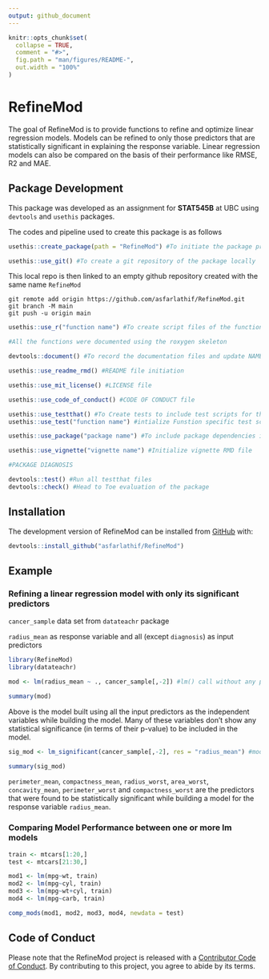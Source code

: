 ```yaml
---
output: github_document
---
```


<!-- README.md is generated from README.Rmd. Please edit that file -->

```r
knitr::opts_chunk$set(
  collapse = TRUE,
  comment = "#>",
  fig.path = "man/figures/README-",
  out.width = "100%"
)
```

# RefineMod

<!-- badges: start -->
<!-- badges: end -->

The goal of RefineMod is to provide functions to refine and optimize linear regression models. Models can be refined to only those predictors that are statistically significant in explaining the response variable. Linear regression models can also be compared on the basis of their performance like RMSE, R2 and MAE.

## Package Development

This package was developed as an assignment for **STAT545B** at UBC using `devtools` and `usethis` packages.

The codes and pipeline used to create this package is as follows

```r
usethis::create_package(path = "RefineMod") #To initiate the package project locally

usethis::use_git() #To create a git repository of the package locally

```

This local repo is then linked to an empty github repository created with the same name `RefineMod`

```
git remote add origin https://github.com/asfarlathif/RefineMod.git
git branch -M main
git push -u origin main

```
```r
usethis::use_r("function name") #To create script files of the functions in this package

#All the functions were documented using the roxygen skeleton

devtools::document() #To record the documentation files and update NAMESPACE

usethis::use_readme_rmd() #README file initiation

usethis::use_mit_license() #LICENSE file

usethis::use_code_of_conduct() #CODE OF CONDUCT file

usethis::use_testthat() #To Create tests to include test scripts for the functions
usethis::use_test("function name") #intialize Funstion specific test scripts

usethis::use_package("package name") #To include package dependencies in the DESCRIPTION file

usethis::use_vignette("vignette name") #Initialize vignette RMD file

#PACKAGE DIAGNOSIS

devtools::test() #Run all testthat files
devtools::check() #Head to Toe evaluation of the package

```


## Installation

The development version of RefineMod can be installed from [GitHub](https://github.com/) with:

``` r
devtools::install_github("asfarlathif/RefineMod")
```
## Example

### Refining a linear regression model with only its significant predictors

`cancer_sample` data set from `datateachr` package

`radius_mean` as response variable and all (except `diagnosis`) as input predictors

```r
library(RefineMod)
library(datateachr)

mod <- lm(radius_mean ~ ., cancer_sample[,-2]) #lm() call without any predictor selection

summary(mod)

```

Above is the model built using all the input predictors as the independent variables while building the model. Many of these variables don’t show any statistical significance (in terms of their p-value) to be included in the model.

```r

sig_mod <- lm_significant(cancer_sample[,-2], res = "radius_mean") #model with optimized predictors

summary(sig_mod)

```

`perimeter_mean`, `compactness_mean`, `radius_worst`, `area_worst`, `concavity_mean`, `perimeter_worst` and `compactness_worst` are the predictors that were found to be statistically significant while building a model for the response variable `radius_mean`.

### Comparing Model Performance between one or more lm models

```r

train <- mtcars[1:20,]
test <- mtcars[21:30,]

mod1 <- lm(mpg~wt, train)
mod2 <- lm(mpg~cyl, train)
mod3 <- lm(mpg~wt+cyl, train)
mod4 <- lm(mpg~carb, train)

comp_mods(mod1, mod2, mod3, mod4, newdata = test)
```

## Code of Conduct

Please note that the RefineMod project is released with a [Contributor Code of Conduct](https://contributor-covenant.org/version/2/0/CODE_OF_CONDUCT.html). By contributing to this project, you agree to abide by its terms.

